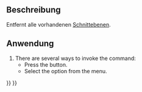 <languages/>

{{Docnav/de
|[[FEM_ClippingPlaneAdd/de|SchnittebeneHinzufügen]]
|[[FEM_Examples/de|Beispiele]]
|[[FEM_Workbench|FEM]]
|IconL=FEM_ClippingPlaneAdd.svg
|IconR=FEM_Examples.svg
|IconC=Workbench_FEM.svg
}}

{{GuiCommand/de
|Name=FEM ClippingPlaneRemoveAll
|Name/de=FEM AlleSchnittebenenEntfernen
|MenuLocation=Dienstprogramme → Alle Schnittebenen entfernen
|Workbenches=[[FEM_Workbench/de|FEM]]
|SeeAlso=[[FEM_tutorial/de|FEM Anleitung]]
}}

<span id="Description"></span>
==Beschreibung==

Entfernt alle vorhandenen [[FEM_ClippingPlaneAdd/de|Schnittebenen]].

<span id="Usage"></span>
==Anwendung==

# There are several ways to invoke the command:
#* Press the {{Button|[[Image:FEM_ClippingPlaneRemoveAll.svg|16px]] [[FEM_ClippingPlaneRemoveAll|Remove all Clipping Planes]]}} button.
#* Select the {{MenuCommand|Utilities → [[Image:FEM_ClippingPlaneRemoveAll.svg|16px]] Remove all Clipping Planes}} option from the menu.

{{Docnav/de
|[[FEM_ClippingPlaneAdd/de|SchnittebeneHinzufügen]]
|[[FEM_Examples/de|Beispiele]]
|[[FEM_Workbench|FEM]]
|IconL=FEM_ClippingPlaneAdd.svg
|IconR=FEM_Examples.svg
|IconC=Workbench_FEM.svg
}}

{{FEM Tools navi{{#translation:}}}}
{{Userdocnavi{{#translation:}}}}